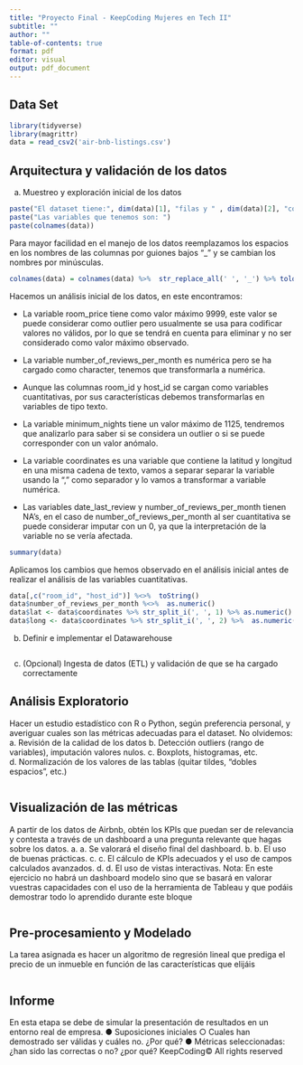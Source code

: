 ```yaml
---
title: "Proyecto Final - KeepCoding Mujeres en Tech II"
subtitle: ""
author: ""
table-of-contents: true
format: pdf
editor: visual
output: pdf_document
---
```


## Data Set
```r
library(tidyverse)
library(magrittr)
data = read_csv2('air-bnb-listings.csv')
```

## Arquitectura y validación de los datos

a. Muestreo y exploración inicial de los datos
```r
paste("El dataset tiene:", dim(data)[1], "filas y " , dim(data)[2], "columnas.")
paste("Las variables que tenemos son: ")
paste(colnames(data))
```
Para mayor facilidad en el manejo de los datos reemplazamos los espacios en los nombres de las columnas por guiones bajos "_" y se cambian los nombres por minúsculas.

```r
colnames(data) = colnames(data) %>%  str_replace_all(' ', '_') %>% tolower()
```

Hacemos un análisis inicial de los datos, en este encontramos:

- La variable room_price tiene como valor máximo 9999, este valor se puede considerar como outlier pero usualmente se usa para codificar valores no válidos, por lo que se tendrá en cuenta para eliminar y no ser considerado como valor máximo observado.

- La variable number_of_reviews_per_month es numérica pero se ha cargado como character, tenemos que transformarla a numérica.

- Aunque las columnas room_id y host_id se cargan como variables cuantitativas, por sus características debemos transformarlas en variables de tipo texto.

- La variable minimum_nights tiene un valor máximo de 1125, tendremos que analizarlo para saber si se considera un outlier o si se puede corresponder con un valor anómalo.

- La variable coordinates es una variable que contiene la latitud y longitud en una misma cadena de texto, vamos a separar separar la variable usando la "," como separador y lo vamos a transformar a variable numérica.

- Las variables date_last_review y number_of_reviews_per_month tienen NA's, en el caso de number_of_reviews_per_month al ser cuantitativa se puede considerar imputar con un 0, ya que la interpretación de la variable no se vería afectada.

```r
summary(data)
```

Aplicamos los cambios que hemos observado en el análisis inicial antes de realizar el análisis de las variables cuantitativas.
```r
data[,c("room_id", "host_id")] %<>%  toString()
data$number_of_reviews_per_month %<>%  as.numeric()
data$lat <- data$coordinates %>% str_split_i(', ', 1) %>% as.numeric()
data$long <- data$coordinates %>% str_split_i(', ', 2) %>%  as.numeric()
```


b. Definir e implementar el Datawarehouse
```r
```
c. (Opcional) Ingesta de datos (ETL) y validación de que se ha cargado
correctamente

## Análisis Exploratorio
Hacer un estudio estadístico con R o Python, según preferencia personal, y averiguar
cuales son las métricas adecuadas para el dataset. No olvidemos:
a. Revisión de la calidad de los datos
b. Detección outliers (rango de variables), imputación valores nulos.
c. Boxplots, histogramas, etc.
d. Normalización de los valores de las tablas (quitar tildes, “dobles espacios”, etc.)
```r

```

## Visualización de las métricas
A partir de los datos de Airbnb, obtén los KPIs que puedan ser de relevancia y contesta
a través de un dashboard a una pregunta relevante que hagas sobre los datos.
a. a. Se valorará el diseño final del dashboard.
b. b. El uso de buenas prácticas.
c. c. El cálculo de KPIs adecuados y el uso de campos calculados avanzados.
d. d. El uso de vistas interactivas.
Nota: En este ejercicio no habrá un dashboard modelo sino que se basará en valorar
vuestras capacidades con el uso de la herramienta de Tableau y que podáis demostrar
todo lo aprendido durante este bloque

```r

```

## Pre-procesamiento y Modelado
La tarea asignada es hacer un algoritmo de regresión lineal que prediga el precio de un
inmueble en función de las características que elijáis
```r

```

## Informe
En esta etapa se debe de simular la presentación de resultados en un entorno real de
empresa.
● Suposiciones iniciales
○ Cuales han demostrado ser válidas y cuáles no. ¿Por qué?
● Métricas seleccionadas: ¿han sido las correctas o no? ¿por qué?
KeepCoding© All rights reserved